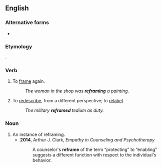 {{also|re-frame}}
==English==

===Alternative forms===
* {{l|en|re-frame}}

===Etymology===
{{prefix|en|re|frame}}.

===Verb===
{{en-verb}}

# {{lb|en|transitive}} To [[frame]] again.
#: ''The woman in the shop was '''reframing''' a painting.''
# {{lb|en|transitive}} To [[redescribe]], from a different perspective; to [[relabel]].
#: ''The military '''reframed''' tedium as duty.''

===Noun===
{{en-noun}}

# An instance of reframing.
#* '''2014''', Arthur J. Clark, ''Empathy in Counseling and Psychotherapy''
#*: A counselor's '''reframe''' of the term “protecting” to “enabling” suggests a different function with respect to the individual's behavior.